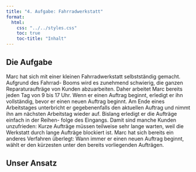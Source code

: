 ```yaml
---
title: "4. Aufgabe: Fahrradwerkstatt"
format:
  html:
    css: "../../styles.css"
    toc: true
    toc-title: "Inhalt"
---
```


::: {.callout-note appearance="simple"}
## Die Aufgabe
Marc hat sich mit einer kleinen Fahrradwerkstatt
selbstständig gemacht. Aufgrund des Fahrrad-
Booms wird es zunehmend schwierig, die ganzen
Reparaturaufträge von Kunden abzuarbeiten.
Daher arbeitet Marc bereits jeden Tag von 9 bis
17 Uhr. Wenn er einen Auftrag beginnt, erledigt
er ihn vollständig, bevor er einen neuen Auftrag
beginnt. Am Ende eines Arbeitstages unterbricht er
gegebenenfalls den aktuellen Auftrag und nimmt
ihn am nächsten Arbeitstag wieder auf.
Bislang erledigt er die Aufträge einfach in der Reihen-
folge des Eingangs. Damit sind manche Kunden
unzufrieden: Kurze Aufträge müssen teilweise sehr
lange warten, weil die Werkstatt durch lange
Aufträge blockiert ist. Marc hat sich bereits ein
anderes Verfahren überlegt: Wann immer er einen
neuen Auftrag beginnt, wählt er den kürzesten
unter den bereits vorliegenden Aufträgen.
:::

## Unser Ansatz
